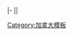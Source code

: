|-
|{{Canadian politics/party colours/Other}}|&nbsp;&nbsp;&nbsp;&nbsp;<noinclude>

[[Category:加拿大模板]]
</noinclude>